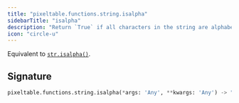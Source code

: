```yaml
---
title: "pixeltable.functions.string.isalpha"
sidebarTitle: "isalpha"
description: "Return `True` if all characters in the string are alphabetic and there is at least one character, `False` otherwise."
icon: "circle-u"
---
```

Equivalent to [`str.isalpha()`](https://docs.python.org/3/library/stdtypes.html#str.isalpha).


## Signature

```python
pixeltable.functions.string.isalpha(*args: 'Any', **kwargs: 'Any') -> "'exprs.FunctionCall'"
```

